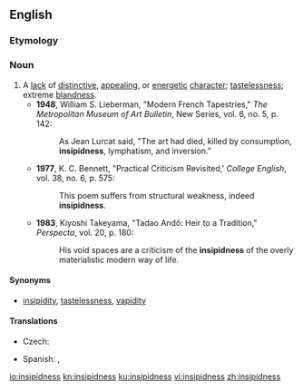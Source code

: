 ==English==

===Etymology===
{{suffix|insipid|ness|lang=en}}

===Noun===
{{en-noun|-}}

# A [[lack]] of [[distinctive]], [[appealing]], or [[energetic]] [[character]]; [[tastelessness]]; extreme [[blandness]].
#* '''1948''', William S. Lieberman, "Modern French Tapestries," ''The Metropolitan Museum of Art Bulletin'', New Series, vol. 6, no. 5, p. 142:
#*: As Jean Lurcat said, "The art had died, killed by consumption, '''insipidness''', lymphatism, and inversion."
#* '''1977''', K. C. Bennett, "Practical Criticism Revisited,' ''College English'', vol. 38, no. 6, p. 575:
#*: This poem suffers from structural weakness, indeed '''insipidness'''.
#* '''1983''', Kiyoshi Takeyama, "Tadao Andô: Heir to a Tradition," ''Perspecta'', vol. 20, p. 180:
#*: His void spaces are a criticism of the '''insipidness''' of the overly materialistic modern way of life.

====Synonyms====
* [[insipidity]], [[tastelessness]], [[vapidity]]

====Translations====
{{trans-top|lack of distinctive, appealing, or energetic character}}
* Czech: {{t|cs|mdlost|f}}
{{trans-mid}}
* Spanish: {{t+|es|insipidez|f}}, {{t+|es|desazón|f}}
{{trans-bottom}}

[[io:insipidness]]
[[kn:insipidness]]
[[ku:insipidness]]
[[vi:insipidness]]
[[zh:insipidness]]